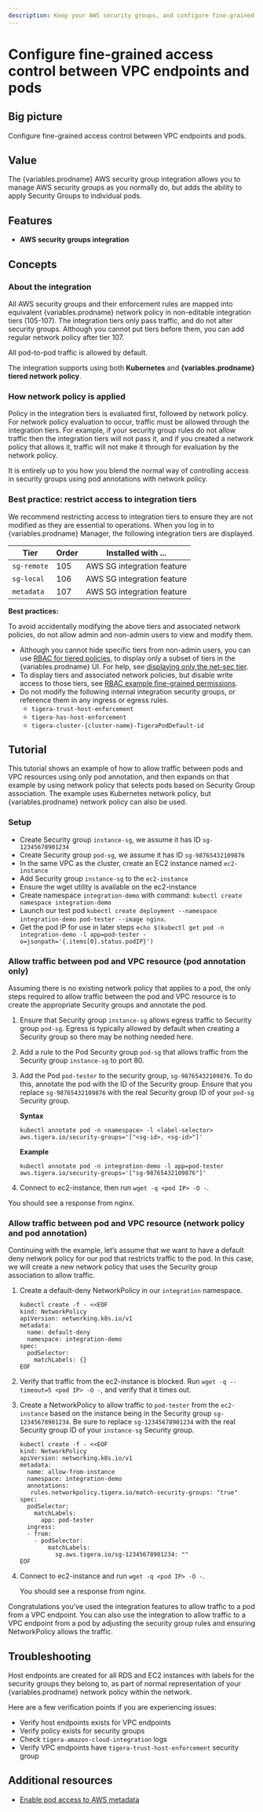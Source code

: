 ```yaml
---
description: Keep your AWS security groups, and configure fine-grained access control between VPC endpoints and pods.
---
```



# Configure fine-grained access control between VPC endpoints and pods

## Big picture

Configure fine-grained access control between VPC endpoints and pods.

## Value

The {variables.prodname} AWS security group integration allows you to manage AWS security groups as you normally do, but adds the ability to apply Security Groups to individual pods.

## Features

- **AWS security groups integration**

## Concepts

### About the integration

All AWS security groups and their enforcement rules are mapped into equivalent {variables.prodname} network policy in non-editable integration tiers (105-107). The integration tiers only pass traffic, and do not alter security groups. Although you cannot put tiers before them, you can add regular network policy after tier 107.

All pod-to-pod traffic is allowed by default.

The integration supports using both **Kubernetes** and **{variables.prodname} tiered network policy**.

### How network policy is applied

Policy in the integration tiers is evaluated first, followed by network policy. For network policy evaluation to occur, traffic must be allowed through the integration tiers. For example, if your security group rules do not allow traffic then the integration tiers will not pass it, and if you created a network policy that allows it, traffic will not make it through for evaluation by the network policy.

It is entirely up to you how you blend the normal way of controlling access in security groups using pod annotations with network policy.

### Best practice: restrict access to integration tiers

We recommend restricting access to integration tiers to ensure they are not modified as they are essential to operations. When you log in to {variables.prodname} Manager, the following integration tiers are displayed.

| Tier        | Order | Installed with ...         |
| ----------- | ----- | -------------------------- |
| `sg-remote` | 105   | AWS SG integration feature |
| `sg-local`  | 106   | AWS SG integration feature |
| `metadata`  | 107   | AWS SG integration feature |

**Best practices:**

To avoid accidentally modifying the above tiers and associated network policies, do not allow admin and non-admin users to view and modify them.

- Although you cannot hide specific tiers from non-admin users, you can use [RBAC for tiered policies](../../policy-tiers/rbac-tiered-policies.mdx), to display only a subset of tiers in the {variables.prodname} UI. For help, see [displaying only the net-sec tier](../../policy-tiers/rbac-tiered-policies.mdx#user-can-only-view-a-specific-tier).
- To display tiers and associated network policies, but disable write access to those tiers, see [RBAC example fine-grained permissions](../../policy-tiers/rbac-tiered-policies.mdx#fine-grained-rbac-for-policies-and-tiers).
- Do not modify the following internal integration security groups, or reference them in any ingress or egress rules.
  - `tigera-trust-host-enforcement`
  - `tigera-has-host-enforcement`
  - `tigera-cluster-{cluster-name}-TigeraPodDefault-id`

## Tutorial

This tutorial shows an example of how to allow traffic between pods and VPC resources using only pod annotation, and then expands on that example by using network policy that selects pods based on Security Group association. The example uses Kubernetes network policy, but {variables.prodname} network policy can also be used.

### Setup

- Create Security group `instance-sg`, we assume it has ID `sg-12345678901234`
- Create Security group `pod-sg`, we assume it has ID `sg-98765432109876`
- In the same VPC as the cluster, create an EC2 instance named `ec2-instance`
- Add Security group `instance-sg` to the `ec2-instance`
- Ensure the wget utility is available on the ec2-instance
- Create namespace `integration-demo` with command: `kubectl create namespace integration-demo`
- Launch our test pod `kubectl create deployment --namespace integration-demo pod-tester --image nginx`.
- Get the pod IP for use in later steps `echo $(kubectl get pod -n integration-demo -l app=pod-tester -o=jsonpath='{.items[0].status.podIP}')`

### Allow traffic between pod and VPC resource (pod annotation only)

Assuming there is no existing network policy that applies to a pod, the only steps required to allow traffic between the pod and VPC resource is to create the appropriate Security groups and annotate the pod.

1. Ensure that Security group `instance-sg` allows egress traffic to Security group `pod-sg`. Egress is typically allowed by default when creating a Security group so there may be nothing needed here.
1. Add a rule to the Pod Security group `pod-sg` that allows traffic from the Security group `instance-sg` to port 80.
1. Add the Pod `pod-tester` to the security group, `sg-98765432109876`. To do this, annotate the pod with the ID of the Security group. Ensure that you replace `sg-98765432109876` with the real Security group ID of your `pod-sg` Security group.

   **Syntax**

   ```
   kubectl annotate pod -n <namespace> -l <label-selector> aws.tigera.io/security-groups='["<sg-id>, <sg-id>"]'
   ```

   **Example**

   ```
   kubectl annotate pod -n integration-demo -l app=pod-tester aws.tigera.io/security-groups='["sg-98765432109876"]'
   ```

1. Connect to ec2-instance, then run `wget -q <pod IP> -O -`.

You should see a response from nginx.

### Allow traffic between pod and VPC resource (network policy and pod annotation)

Continuing with the example, let’s assume that we want to have a default deny network policy for our pod that restricts traffic to the pod. In this case, we will create a new network policy that uses the Security group association to allow traffic.

1. Create a default-deny NetworkPolicy in our `integration` namespace.

   ```
   kubectl create -f - <<EOF
   kind: NetworkPolicy
   apiVersion: networking.k8s.io/v1
   metadata:
     name: default-deny
     namespace: integration-demo
   spec:
     podSelector:
       matchLabels: {}
   EOF
   ```

1. Verify that traffic from the ec2-instance is blocked. Run `wget -q --timeout=5 <pod IP> -O -`, and verify that it times out.
1. Create a NetworkPolicy to allow traffic to `pod-tester` from the `ec2-instance` based on the instance being in the Security group `sg-12345678901234`. Be sure to replace `sg-12345678901234` with the real Security group ID of your `instance-sg` Security group.

   ```
   kubectl create -f - <<EOF
   kind: NetworkPolicy
   apiVersion: networking.k8s.io/v1
   metadata:
     name: allow-from-instance
     namespace: integration-demo
     annotations:
      rules.networkpolicy.tigera.io/match-security-groups: "true"
   spec:
     podSelector:
       matchLabels:
         app: pod-tester
     ingress:
     - from:
       - podSelector:
           matchLabels:
             sg.aws.tigera.io/sg-12345678901234: ""
   EOF
   ```

1. Connect to ec2-instance and run `wget -q <pod IP> -O -`.

   You should see a response from nginx.

Congratulations you’ve used the integration features to allow traffic to a pod from a VPC endpoint. You can also use the integration to allow traffic to a VPC endpoint from a pod by adjusting the security group rules and ensuring NetworkPolicy allows the traffic.

## Troubleshooting

Host endpoints are created for all RDS and EC2 instances with labels for the security groups they belong to, as part of normal representation of your {variables.prodname} network policy within the network.

Here are a few verification points if you are experiencing issues:

- Verify host endpoints exists for VPC endpoints
- Verify policy exists for security groups
- Check `tigera-amazon-cloud-integration` logs
- Verify VPC endpoints have `tigera-trust-host-enforcement` security group

## Additional resources

- [Enable pod access to AWS metadata](metadata-access.mdx)
